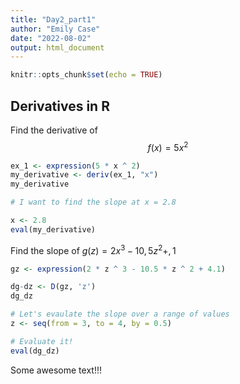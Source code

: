 ```yaml
---
title: "Day2_part1"
author: "Emily Case"
date: "2022-08-02"
output: html_document
---
```


```r
knitr::opts_chunk$set(echo = TRUE)
```

## Derivatives in R
Find the derivative of $$f(x) = 5x^2$$
```r
ex_1 <- expression(5 * x ^ 2)
my_derivative <- deriv(ex_1, "x")
my_derivative

# I want to find the slope at x = 2.8

x <- 2.8
eval(my_derivative)
```
Find the slope of $g(z) = 2x^3-10, 5z^2+, 1$

```r
gz <- expression(2 * z ^ 3 - 10.5 * z ^ 2 + 4.1)

dg-dz <- D(gz, 'z')
dg_dz

# Let's evaulate the slope over a range of values
z <- seq(from = 3, to = 4, by = 0.5)

# Evaluate it!
eval(dg_dz)
```

Some awesome text!!!


